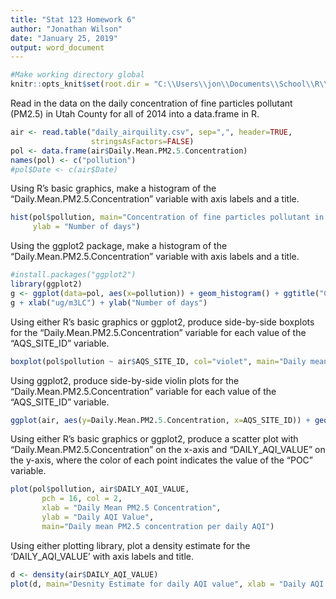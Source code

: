 ---
title: "Stat 123 Homework 6"
author: "Jonathan Wilson"
date: "January 25, 2019"
output: word_document
---

```{r}
#Make working directory global
knitr::opts_knit$set(root.dir = "C:\\Users\\jon\\Documents\\School\\R\\HW\\HW6")
```

Read in the data on the daily concentration of fine particles pollutant (PM2.5) in Utah County for all of 2014 into a data.frame in R.
```{r}
air <- read.table("daily_airquility.csv", sep=",", header=TRUE,
                  stringsAsFactors=FALSE)
pol <- data.frame(air$Daily.Mean.PM2.5.Concentration)
names(pol) <- c("pollution")
#pol$Date <- c(air$Date) 
```


Using R's basic graphics, make a histogram of the "Daily.Mean.PM2.5.Concentration" variable with axis labels and a title.
```{r}

hist(pol$pollution, main="Concentration of fine particles pollutant in Utah County", breaks=100, xlab="ug/m3LC",
     ylab = "Number of days")
```


Using the ggplot2 package, make a histogram of the "Daily.Mean.PM2.5.Concentration" variable with axis labels and a title.
```{r}
#install.packages("ggplot2") 
library(ggplot2)
g <- ggplot(data=pol, aes(x=pollution)) + geom_histogram() + ggtitle("Concentration of fine particles pollutant in Utah County") 
g + xlab("ug/m3LC") + ylab("Number of days")
```


Using either R's basic graphics or ggplot2, produce side-by-side boxplots for the "Daily.Mean.PM2.5.Concentration" variable for each value of the "AQS_SITE_ID" variable.
```{r}
boxplot(pol$pollution ~ air$AQS_SITE_ID, col="violet", main="Daily mean PM2.5 concentration per site ID", ylab="ug/m3LC", xlab="Site ID", horizontal=FALSE) 
```


Using ggplot2, produce side-by-side violin plots for the "Daily.Mean.PM2.5.Concentration" variable for each value of the "AQS_SITE_ID" variable.
```{r}
ggplot(air, aes(y=Daily.Mean.PM2.5.Concentration, x=AQS_SITE_ID)) + geom_violin()

```


Using either R's basic graphics or ggplot2, produce a scatter plot with "Daily.Mean.PM2.5.Concentration" on the x-axis and "DAILY_AQI_VALUE" on the y-axis, where the color of each point indicates the value of the "POC" variable.
```{r}
plot(pol$pollution, air$DAILY_AQI_VALUE,
       pch = 16, col = 2,
       xlab = "Daily Mean PM2.5 Concentration",
       ylab = "Daily AQI Value", 
       main="Daily mean PM2.5 concentration per daily AQI")
```


Using either plotting library, plot a density estimate for the 'DAILY_AQI_VALUE' with axis labels and title.

```{r}
d <- density(air$DAILY_AQI_VALUE) 
plot(d, main="Desnity Estimate for daily AQI value", xlab = "Daily AQI value") # plots the results
```
